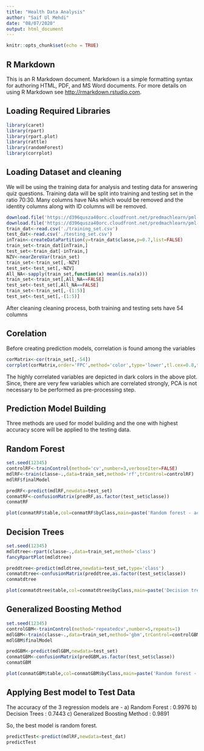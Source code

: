 ```yaml
---
title: "Health Data Analysis"
author: "Saif Ul Mehdi"
date: "08/07/2020"
output: html_document
---
```


```r
knitr::opts_chunk$set(echo = TRUE)
```

## R Markdown

This is an R Markdown document. Markdown is a simple formatting syntax for authoring HTML, PDF, and MS Word documents. For more details on using R Markdown see <http://rmarkdown.rstudio.com>.

## Loading Required Libraries

```r
library(caret)
library(rpart)
library(rpart.plot)
library(rattle)
library(randomForest)
library(corrplot)

```

## Loading Dataset and cleaning
We will be using the training data for analysis and testing data for answering quiz questions. Training data will be split into training and testing set in the ratio 70:30. Many columns have NAs which would be removed and the identity columns along with ID columns will be removed.

```r
download.file('https://d396qusza40orc.cloudfront.net/predmachlearn/pml-training.csv',destfile='./training_set.csv',method='curl')
download.file('https://d396qusza40orc.cloudfront.net/predmachlearn/pml-testing.csv',destfile='./testing_set.csv',method='curl')
train_dat<-read.csv('./training_set.csv')
test_dat<-read.csv('./testing_set.csv')
inTrain<-createDataPartition(y=train_dat$classe,p=0.7,list=FALSE)
train_set<-train_dat[inTrain,]
test_set<-train_dat[-inTrain,]
NZV<-nearZeroVar(train_set)
train_set<-train_set[,-NZV]
test_set<-test_set[,-NZV]
All_NA<-sapply(train_set,function(x) mean(is.na(x)))
train_set<-train_set[,All_NA==FALSE]
test_set<-test_set[,All_NA==FALSE]
train_set<-train_set[,-(1:5)]
test_set<-test_set[,-(1:5)]

```

After cleaning cleaning process, both training and testing sets have 54 columns

## Corelation
Before creating prediction models, correlation is found among the variables
```r
corMatrix<-cor(train_set[,-54])
corrplot(corMatrix,order='FPC',method='color',type='lower',tl.cex=0.8,tl.col=rgb(0,0,0))

```
The highly correlated variables are depicted in dark colors in the above plot. Since, there are very few variables which are correlated strongly, PCA is not necessary to be performed as pre-processing step.

## Prediction Model Building

Three methods are used for model building and the one with highest accuracy score will be applied to the testing data.

## Random Forest
```r
set.seed(12345)
controlRF<-trainControl(method='cv',number=3,verboseIter=FALSE)
mdlRF<-train(classe~.,data=train_set,method='rf',trControl=controlRF)
mdlRF$finalModel
```
```r
predRF<-predict(mdlRF,newdata=test_set)
conmatRF<-confusionMatrix(predRF,as.factor(test_set$classe))
conmatRF
```

```r
plot(conmatRF$table,col=conmatRF$byClass,main=paste('Random forest - accuracy =',round(conmatRF$overall['Accuracy'],4)))
```
## Decision Trees
```r
set.seed(12345)
mdldtree<-rpart(classe~.,data=train_set,method='class')
fancyRpartPlot(mdldtree)
```
```r
preddtree<-predict(mdldtree,newdata=test_set,type='class')
conmatdtree<-confusionMatrix(preddtree,as.factor(test_set$classe))
conmatdtree
```
```r
plot(conmatdtree$table,col=conmatdtree$byClass,main=paste('Decision trees - accuracy =',round(conmatdtree$overall['Accuracy'],4)))
```
## Generalized Boosting Method
```r
set.seed(12345)
controlGBM<-trainControl(method='repeatedcv',number=5,repeats=1)
mdlGBM<-train(classe~.,data=train_set,method='gbm',trControl=controlGBM,verbose=FALSE)
mdlGBM$finalModel
```
```r
predGBM<-predict(mdlGBM,newdata=test_set)
conmatGBM<-confusionMatrix(predGBM,as.factor(test_set$classe))
conmatGBM
```
```r
plot(conmatGBM$table,col=conmatGBM$byClass,main=paste('Random forest - accuracy =',round(conmatGBM$overall['Accuracy'],4)))
```
## Applying Best model to Test Data

The accuracy of the 3 regression models are -
a) Random Forest : 0.9976
b) Decision Trees : 0.7443
c) Generalized Boosting Method : 0.9891

So, the best model is random forest.

```r
predictTest<-predict(mdlRF,newdata=test_dat)
predictTest
```




